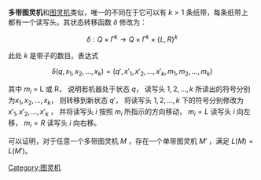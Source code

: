 {{unreferenced|time=2018-09-18T02:49:42+00:00}}
'''多带图灵机'''和[[图灵机|图灵机]]类似，唯一的不同在于它可以有 <math>k > 1</math> 条纸带，每条纸带上
都有一个读写头。其状态转移函数 <math>\delta</math> 修改为：
<center><math>
\delta : Q\times\Gamma^k \to Q \times \Gamma^k \times \{L, R\}^k
</math></center>
此处 <math>k</math> 是带子的数目。表达式
<center><math>
\delta(q, x_1, x_2, \ldots, x_k) = (q', x'_1, x'_2, \ldots, x'_k, m_1, m_2, \ldots, m_k)
</math></center>
其中 <math>m_i</math> = L 或 R，
说明若机器处于状态 <math>q</math>，
读写头 <math>1, 2, \ldots, k</math> 所读出的符号分别为<math>x_1, x_2,\ldots, x_k</math>，
则转移到新状态 <math>q'</math>，
将读写头 <math>1, 2, \ldots, k</math> 下的符号分别修改为 <math>x'_1, x'_2,\ldots, x'_k</math> ，
并将读写头 <math>i</math> 按照 <math>m_i</math> 所指示的方向移动，
<math>m_i = L</math> 读写头 <math>i</math> 向左移，
<math>m_i = R</math> 读写头 <math>i</math> 向右移。

可以证明，对于任意一个多带图灵机 <math>M</math> ，存在一个单带图灵机 <math>M'</math> ，满足 <math>L(M) = L(M')</math>。

[[Category:图灵机|Category:图灵机]]